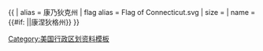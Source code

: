 {{ {{{1<noinclude>|country showdata</noinclude>}}}
| alias = 康乃狄克州
| flag alias = Flag of Connecticut.svg
| size = {{{size|}}}
| name = {{#if: {{{name|}}}|{{{name|}}}|康涅狄格州}}
}}<noinclude>
[[Category:美国行政区划资料模板]]
</noinclude>